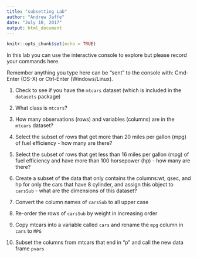 ```yaml
---
title: "subsetting Lab"
author: "Andrew Jaffe"
date: "July 10, 2017"
output: html_document
---
```


```r
knitr::opts_chunk$set(echo = TRUE)
```

In this lab you can use the interactive console to explore but please record your commands here.  

Remember anything you type here can be "sent" to the console with: Cmd-Enter (OS-X) or Ctrl-Enter (Windows/Linux).

1. Check to see if you have the `mtcars` dataset (which is included in the `datasets` package)

2. What class is `mtcars`?

3. How many observations (rows) and variables (columns) are in the `mtcars` dataset?

4. Select the subset of rows that get more than 20 miles per gallon (mpg) of fuel efficiency - how many are there?

5. Select the subset of rows that get less than 16 miles per gallon (mpg) of fuel efficiency and have more than 100 horsepower (hp) - how many are there?

6. Create a subset of the data that only contains the columns:wt, qsec, and hp for only the cars that have 8 cylinder, and assign this object to `carsSub` - what are the dimensions of this dataset?

7. Convert the column names of `carsSub` to all upper case

8. Re-order the rows of `carsSub` by weight in increasing order

9. Copy mtcars into a variable called `cars` and rename the `mpg` column in `cars` to `MPG`

10. Subset the columns from mtcars that end in "p" and call the new data frame `pvars`

